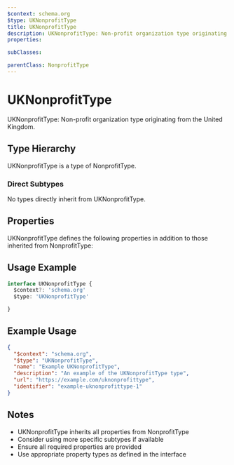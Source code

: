```yaml
---
$context: schema.org
$type: UKNonprofitType
title: UKNonprofitType
description: UKNonprofitType: Non-profit organization type originating from the United Kingdom.
properties:

subClasses:

parentClass: NonprofitType
---
```


# UKNonprofitType

UKNonprofitType: Non-profit organization type originating from the United Kingdom.

## Type Hierarchy

UKNonprofitType is a type of NonprofitType.

### Direct Subtypes

No types directly inherit from UKNonprofitType.

## Properties

UKNonprofitType defines the following properties in addition to those inherited from NonprofitType:



## Usage Example

```typescript
interface UKNonprofitType {
  $context?: 'schema.org'
  $type: 'UKNonprofitType'

}
```

## Example Usage

```json
{
  "$context": "schema.org",
  "$type": "UKNonprofitType",
  "name": "Example UKNonprofitType",
  "description": "An example of the UKNonprofitType type",
  "url": "https://example.com/uknonprofittype",
  "identifier": "example-uknonprofittype-1"
}
```

## Notes

- UKNonprofitType inherits all properties from NonprofitType
- Consider using more specific subtypes if available
- Ensure all required properties are provided
- Use appropriate property types as defined in the interface
